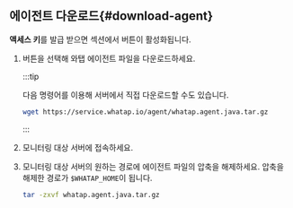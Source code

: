 ## 에이전트 다운로드{#download-agent}

**액세스 키**를 발급 받으면 <cmdname sid="JAVA-agent-setup-1-subject" className="uitext" /> 섹션에서 <cmdname sid="download" className="uitext" /> 버튼이 활성화됩니다.

1. <cmdname sid="download" className="uitext" /> 버튼을 선택해 와탭 에이전트 파일을 다운로드하세요.

    :::tip

    다음 명령어를 이용해 서버에서 직접 다운로드할 수도 있습니다.
    
    ```bash
    wget https://service.whatap.io/agent/whatap.agent.java.tar.gz
    ```
    
    :::

1. 모니터링 대상 서버에 접속하세요.

1. 모니터링 대상 서버의 원하는 경로에 에이전트 파일의 압축을 해제하세요. 압축을 해제한 경로가 `$WHATAP_HOME`이 됩니다.

    ```bash
    tar -zxvf whatap.agent.java.tar.gz
    ```